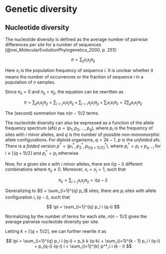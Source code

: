 # Genetic diversity {#sec-lecture-genetic-diversity}

## Nucleotide diversity {#sec-lecture-nucleotide-diversity}

The nucleotide diversity is defined as the average number of pairwise
differences per site for a number of sequences
[@nei_MolecularEvolutionPhylogenetics_2000, p. 251]:

$$
 \pi = \sum_{ij} x_i x_j \pi_{ij}
$$

Here $x_i$ is the population frequency of sequence $i$. It is unclear
whether it means the number of occurrences or the fraction of sequence
$i$ in a population of $n$ samples.

Since $\pi_{ii} = 0$ and $\pi_{ij} = \pi_{ji}$, the equation can be
rewritten as

$$
 \pi = \sum_{ij} x_i x_j \pi_{ij} = \sum_{i<j} x_i x_j \pi_{ij} + \sum_{j<i} x_j x_i \pi_{ji} + \sum_{i} x_i x_i \pi_{ii} = 2\sum_{ij} x_i x_j \pi_{ij}
$$

The (second) summation has $n(n-1)/2$ terms.

The nucleotide diversity can also be expressed as a function of the
allele frequency spectrum (afs) $p = (p_1,p_2,...,p_q)$, where
$p_i$ is the frequency of sites with $i$ minor alleles, and $q$ is the
number of possible non-monomorphic allele configurations. For diploid
organisms, $q = 2k - 1$. $p$ is the *unfolded* afs. There is a
*folded* version $p^* = (p^*_1, p^*_2, p^*_{\lceil(q+1)/2\rceil})$,
where $p^*_i = p_i + p_{q-i}$ for $i \neq \lceil(q+1)/2\rceil$ and
$p^*_i = p_i$ otherwise.

Now, for a given site $s$ with $i$ minor alleles, there are $i(q-i)$
different combinations where $\pi_{ij} \neq 0$. Moreover, $x_i = x_j =
 1$, such that

$$
 \pi_s = \sum_{i<j} x_i x_j \pi_{ij} = i(q - i)
$$

Generalizing to $S = \sum_{i=1}^{q} p_i$ sites, there are $p_i$ sites
with allele configuration $i, (q-i)$, such that

$$
 \pi = \sum_{i=1}^{q} p_i i (q-i)
$$

Normalizing by the number of terms for each site, $n(n-1)/2$ gives the
average pairwise nucleotide diversity per site.

Letting $k = \lceil(q+1)/2\rceil$, we can further rewrite $\pi$ as

$$
 \pi = \sum_{i=1}^{q} p_i i (q-i) = p_k k (q-k) +  \sum_{i=1}^{k - 1} p_i i (q-i) + p_{q-i} (q-i) i = \sum_{i=1}^{k} p^*_i i (k - i)
$$
